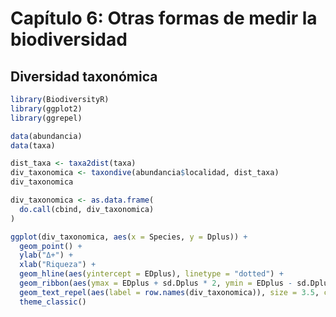 # Capítulo 6: Otras formas de medir la biodiversidad

## Diversidad taxonómica

```r
library(BiodiversityR)
library(ggplot2)
library(ggrepel)

data(abundancia)
data(taxa)

dist_taxa <- taxa2dist(taxa)
div_taxonomica <- taxondive(abundancia$localidad, dist_taxa)
div_taxonomica
```

```r
div_taxonomica <- as.data.frame(
  do.call(cbind, div_taxonomica)
)

ggplot(div_taxonomica, aes(x = Species, y = Dplus)) +
  geom_point() +
  ylab("Δ+") +
  xlab("Riqueza") +
  geom_hline(aes(yintercept = EDplus), linetype = "dotted") +
  geom_ribbon(aes(ymax = EDplus + sd.Dplus * 2, ymin = EDplus - sd.Dplus * 2), fill = NA, color = "black") +
  geom_text_repel(aes(label = row.names(div_taxonomica)), size = 3.5, color = "blue3") +
  theme_classic()
```
